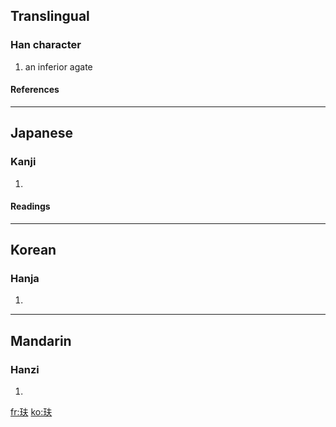 ==Translingual==
===Han character===
{{Han char|rn=96|rad=玉|as=04|sn=8|four=|canj=一土手人 (MGQO)}}
# an inferior agate
====References====
{{Han ref|kx=0727.300|dkj=20857|dj=1140.010|hdz=21103.030|uh=739E|ud=29598}}

----
==Japanese==
===Kanji===
{{ja-kanji|grade=|rs=玉04}}
# {{defn|Japanese}} 
====Readings====
{{ja-readings|on=[[ふ]] (fu)|kun=}}

----
==Korean==
===Hanja===
{{ko-hanja|hangeul=부|eumhun=|rv=bu|mr=pu|y=pu}}
# {{defn|Korean}}

----
==Mandarin==
===Hanzi===
{{cmn-hanzi|pin=[[fū]] ([[fu1]])|wg=fu<sup>1</sup>}}
# {{defn|Mandarin}}

[[fr:玞]]
[[ko:玞]]